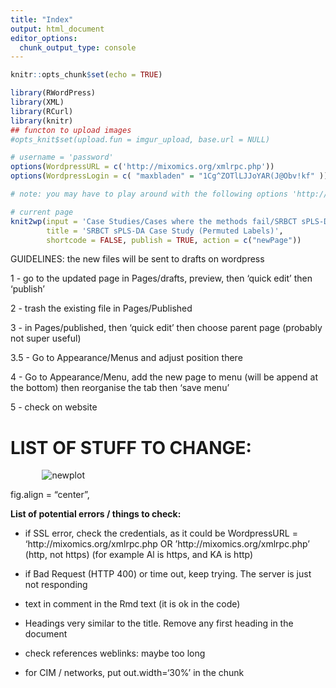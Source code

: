 ```yaml
---
title: "Index"
output: html_document
editor_options: 
  chunk_output_type: console
---
```


```r
knitr::opts_chunk$set(echo = TRUE)
```

```r
library(RWordPress)
library(XML)
library(RCurl)
library(knitr)
## functon to upload images
#opts_knit$set(upload.fun = imgur_upload, base.url = NULL) 
```

```r
# username = 'password'
options(WordpressURL = c('http://mixomics.org/xmlrpc.php'))
options(WordpressLogin = c( "maxbladen" = "1Cg^ZOTlLJJoYAR(J@Obv!kf" )) 

# note: you may have to play around with the following options 'http://mixomics.org/xmlrpc.php' (http, not https)
```

```r
# current page
knit2wp(input = 'Case Studies/Cases where the methods fail/SRBCT sPLS-DA Case Study (Permuted Labels).Rmd', 
        title = 'SRBCT sPLS-DA Case Study (Permuted Labels)',  
        shortcode = FALSE, publish = TRUE, action = c("newPage"))
```

GUIDELINES: the new files will be sent to drafts on wordpress

1 - go to the updated page in Pages/drafts, preview, then 'quick edit' then 'publish'

2 - trash the existing file in Pages/Published

3 - in Pages/published, then 'quick edit' then choose parent page (probably not super useful) 

  3.5 - Go to Appearance/Menus and adjust position there

4 - Go to Appearance/Menu, add the new page to menu (will be append at the bottom) then reorganise the tab then 'save menu'

5 - check on website


# LIST OF STUFF TO CHANGE:

<img src="" alt="newplot" style="max-width: 80%; display: block; margin: auto;"/>

<p style="text-align: center;"></p>

fig.align = "center",





**List of potential errors / things to check:**

- if SSL error, check the credentials, as it could be WordpressURL = 'http://mixomics.org/xmlrpc.php OR 'http://mixomics.org/xmlrpc.php' (http, not https) (for example Al is https, and KA is http)

- if Bad Request (HTTP 400) or time out, keep trying. The server is just not responding

- text in comment in the Rmd text (it is ok in the code)

- Headings very similar to the title. Remove any first heading in the document

- check references weblinks: maybe too long

- for CIM / networks, put out.width='30%' in the chunk
